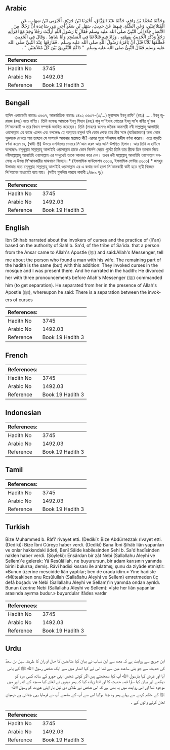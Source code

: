 ## Arabic


<div dir="rtl" lang="ar" style={{fontSize:'larger',backgroundColor:'#f8f9fa',padding:20}}>
وَحَدَّثَنَا مُحَمَّدُ بْنُ رَافِعٍ، حَدَّثَنَا عَبْدُ الرَّزَّاقِ، أَخْبَرَنَا ابْنُ جُرَيْجٍ، أَخْبَرَنِي ابْنُ شِهَابٍ، عَنِ الْمُتَلاَعِنَيْنِ، وَعَنِ السُّنَّةِ، فِيهِمَا عَنْ حَدِيثِ، سَهْلِ بْنِ سَعْدٍ أَخِي بَنِي سَاعِدَةَ أَنَّ رَجُلاً، مِنَ الأَنْصَارِ جَاءَ إِلَى النَّبِيِّ صلى الله عليه وسلم فَقَالَ يَا رَسُولَ اللَّهِ أَرَأَيْتَ رَجُلاً وَجَدَ مَعَ امْرَأَتِهِ رَجُلاً وَذَكَرَ الْحَدِيثَ بِقِصَّتِهِ ‏.‏ وَزَادَ فِيهِ فَتَلاَعَنَا فِي الْمَسْجِدِ وَأَنَا شَاهِدٌ ‏.‏ وَقَالَ فِي الْحَدِيثِ فَطَلَّقَهَا ثَلاَثًا قَبْلَ أَنْ يَأْمُرَهُ رَسُولُ اللَّهِ صلى الله عليه وسلم ‏.‏ فَفَارَقَهَا عِنْدَ النَّبِيِّ صلى الله عليه وسلم فَقَالَ النَّبِيُّ صلى الله عليه وسلم ‏ "‏ ذَاكُمُ التَّفْرِيقُ بَيْنَ كُلِّ مُتَلاَعِنَيْنِ ‏"‏ ‏.‏
</div>
<div style={{backgroundColor:'#f8f9fa',padding:20, marginBottom: 10}}><table> <thead> <tr> <th>References:</th> <th></th> </tr> </thead> <tbody><tr><td>Hadith No</td><td>3745</td></tr><tr><td>Arabic No</td><td>1492.03</td></tr><tr><td>Reference</td><td>Book 19 Hadith 3</td></tr></tbody></table></div>

## Bengali


<div dir="ltr" lang="bn" style={{fontSize:'larger',backgroundColor:'#f8f9fa',padding:20}}>
হাদিস একাডেমি নাম্বারঃ ৩৬৩৭, আন্তর্জাতিক নাম্বারঃ ১৪৯২ ৩৬৩৭-(৩/...) মুহাম্মাদ ইবনু রাফি' (রহঃ) ..... ইবনু জুরায়জ (রহঃ) হতে বর্ণিত। তিনি বলেনঃ আমাকে ইবনু শিহাব (রহঃ) বানু সা'ইদাহ গোত্রের ইবনু সা'দ বর্ণিত দু'জন লি'আনকারী ও তার বিধান সম্পর্কে অবহিত করেছেন। তিনি (সাহল) বলেনঃ জনৈক আনসারী নবী সাল্লাল্লাহু আলাইহি ওয়াসাল্লাম এর কাছে এলেন এবং বললেনঃ হে আল্লাহর রসূল! যদি কোন লোক তার স্ত্রীর সঙ্গে (ব্যভিচাররত) অন্য কোন পুরুষকে দেখতে পায় তাহলে সে সম্পর্কে আপনার মতামত কী? এরপর পুরো ঘটনাসহ হাদীস বর্ণনা করেন। এতে বাড়তি বর্ণনা করেন যে, (স্বামী-স্ত্রী) উভয়ে মসজিদের ভেতরে লি'আন করল আর আমি উপস্থিত ছিলাম। আর তিনি এ হাদীসে বলেছেনঃ রসূলুল্লাহ সাল্লাল্লাহু আলাইহি ওয়াসাল্লাম তাকে কোন নির্দেশ দেয়ার পুর্বেই তিনি তার স্ত্রীকে তিন তালাক দিয়ে নবীসাল্লাল্লাহু আলাইহি ওয়াসাল্লাম এর সম্মুখেই তাকে আলাদা করে দেন। তখন নবী সাল্লাল্লাহু আলাইহি ওয়াসাল্লাম বললেনঃ এ উভয় লি'আনকারীর মাঝখানে বিচ্ছেদ।* (ইসলামিক ফাউন্ডেশন ৩৬০৩, ইসলামিক সেন্টার ৩৬০৩) * জমহুর উলামার মতে রসূলুল্লাহ সাল্লাল্লাহু আলাইহি ওয়াসাল্লাম এর এ কথার অর্থ হলো লি’আনকারী স্বামী হতে স্থায়ী বিচ্ছেদ লি'আনের মাধ্যমেই হয়ে যায়। (সহীহ মুসলিম শারহে নাবাবী ১/৪৮৯ পৃঃ)
</div>
<div style={{backgroundColor:'#f8f9fa',padding:20, marginBottom: 10}}><table> <thead> <tr> <th>References:</th> <th></th> </tr> </thead> <tbody><tr><td>Hadith No</td><td>3745</td></tr><tr><td>Arabic No</td><td>1492.03</td></tr><tr><td>Reference</td><td>Book 19 Hadith 3</td></tr></tbody></table></div>

## English


<div dir="ltr" lang="en" style={{fontSize:'larger',backgroundColor:'#f8f9fa',padding:20}}>
Ibn Shihab narrated about the invokers of curses and the practice of (li'an) based on the authority of Sahl b. Sa'd, of the tribe of Sa'ida. that a person from the Ansar came to Allah's Apostle (ﷺ) and said:Allah's Messenger, tell me about the person who found a man with his wife. The remaining part of the hadith is the same (but) with this addition: They invoked curses in the mosque and I was present there. And he narrated in the hadith: He divorced her with three pronouncements before Allah's Messenger (ﷺ) commanded him (to get separation). He separated from her in the presence of Allah's Apostle (ﷺ), whereupon he said: There is a separation between the invokers of curses
</div>
<div style={{backgroundColor:'#f8f9fa',padding:20, marginBottom: 10}}><table> <thead> <tr> <th>References:</th> <th></th> </tr> </thead> <tbody><tr><td>Hadith No</td><td>3745</td></tr><tr><td>Arabic No</td><td>1492.03</td></tr><tr><td>Reference</td><td>Book 19 Hadith 3</td></tr></tbody></table></div>

## French


<div dir="ltr" lang="fr" style={{fontSize:'larger',backgroundColor:'#f8f9fa',padding:20}}>

</div>
<div style={{backgroundColor:'#f8f9fa',padding:20, marginBottom: 10}}><table> <thead> <tr> <th>References:</th> <th></th> </tr> </thead> <tbody><tr><td>Hadith No</td><td>3745</td></tr><tr><td>Arabic No</td><td>1492.03</td></tr><tr><td>Reference</td><td>Book 19 Hadith 3</td></tr></tbody></table></div>

## Indonesian


<div dir="ltr" lang="id" style={{fontSize:'larger',backgroundColor:'#f8f9fa',padding:20}}>

</div>
<div style={{backgroundColor:'#f8f9fa',padding:20, marginBottom: 10}}><table> <thead> <tr> <th>References:</th> <th></th> </tr> </thead> <tbody><tr><td>Hadith No</td><td>3745</td></tr><tr><td>Arabic No</td><td>1492.03</td></tr><tr><td>Reference</td><td>Book 19 Hadith 3</td></tr></tbody></table></div>

## Tamil


<div dir="ltr" lang="ta" style={{fontSize:'larger',backgroundColor:'#f8f9fa',padding:20}}>

</div>
<div style={{backgroundColor:'#f8f9fa',padding:20, marginBottom: 10}}><table> <thead> <tr> <th>References:</th> <th></th> </tr> </thead> <tbody><tr><td>Hadith No</td><td>3745</td></tr><tr><td>Arabic No</td><td>1492.03</td></tr><tr><td>Reference</td><td>Book 19 Hadith 3</td></tr></tbody></table></div>

## Turkish


<div dir="ltr" lang="tr" style={{fontSize:'larger',backgroundColor:'#f8f9fa',padding:20}}>
Bize Muhammed b. Râfi' rivayet etti. (Dediki): Bize Abdürrezzak rivayet etti. (Dediki): Bize İbni Cüreyc haber verdi. (Dedikî) Bana İbni Şihâb liân yapanları ve onlar hakkındaki âdeti, Benî Sâide kabilesinden Sehl b. Sa'd hadîsinden naklen haber verdi. (Şöyleki): Ensârdan bir zât Nebi (Sallallahu Aleyhi ve Sellem)'e gelerek: Yâ Resûlâllah, ne buyurursun, bir adam karısının yanında birini bulursa; demiş. Râvi hadisi kıssası ile anlatmış; şunu da ziyâde etmiştir: «Bunun üzerine mescidde liân yaptılar; ben de orada idim.» Yine hadiste «Müteakiben onu Rcsûlullah (Salla!lahu Aleyhi ve Sellem) emretmeden üç defâ boşadı: ve Nebi (Sallallahu Aleyhi ve Sellam)'in yanında ondan ayrıldı. Bunun üzerine Nebi (Sallallahu Aleyhi ve Sellem): «İşte her liân yapanlar arasında ayırma budur.» buyurdular ifâdes vardır
</div>
<div style={{backgroundColor:'#f8f9fa',padding:20, marginBottom: 10}}><table> <thead> <tr> <th>References:</th> <th></th> </tr> </thead> <tbody><tr><td>Hadith No</td><td>3745</td></tr><tr><td>Arabic No</td><td>1492.03</td></tr><tr><td>Reference</td><td>Book 19 Hadith 3</td></tr></tbody></table></div>

## Urdu


<div dir="rtl" lang="ur" style={{fontSize:'larger',backgroundColor:'#f8f9fa',padding:20}}>
ابن جریج سے روایت ہے کہ مجھ سے ابن شہاب نے بیان کیا متاعنین کا حال او ران کا طریقہ سہل بن سعدؓ کی حدیث سے جو بنی ساعدہ میں سے تھا اس نے کہا انصار میں سے ایک شخص رسول اﷲ ﷺ کے پاس آیا اور عرض کیا یارسول اﷲ آپ کیا سمجھتے ہیں اگر کوئی شخص اپنی جورو کے ساتھ کسی مرد کو دیکھے اور بیان کیا سارا قصہ حدیث کا اور اتنا زیادہ کیا کہ پھر دونوں نے لعان کیا مسجد کے اندر اور میں موجود تھا اور اس روایت میں یہ بھی ہے کہ اس شخص نے طلاق دی تین بار اپنی عورت کو رسول اﷲ ﷺ کے حکم کرنے سے پہلے پھر وہ جدا ہوگیا اس سے آپ کے سامنے آپ نے فرمایا یہی جدائی ہے درمیان لعان کرنے والوں کے ۔
</div>
<div style={{backgroundColor:'#f8f9fa',padding:20, marginBottom: 10}}><table> <thead> <tr> <th>References:</th> <th></th> </tr> </thead> <tbody><tr><td>Hadith No</td><td>3745</td></tr><tr><td>Arabic No</td><td>1492.03</td></tr><tr><td>Reference</td><td>Book 19 Hadith 3</td></tr></tbody></table></div>